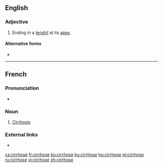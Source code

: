 ==English==

===Adjective===
{{en-adj|-}}

# {{lb|en|botany|of leaves}} Ending in a [[tendril]] at its [[apex]].

====Alternative forms====
* {{l|en|cirrose}}

----

==French==

===Pronunciation===
* {{audio|Fr-Paris--cirrhose.ogg|Audio (Paris)|lang=fr}}

===Noun===
{{fr-noun|f}}

# [[cirrhosis|Cirrhosis]]

===External links===
* {{R:TLFi}}

[[cs:cirrhose]]
[[fr:cirrhose]]
[[ko:cirrhose]]
[[ku:cirrhose]]
[[hu:cirrhose]]
[[pl:cirrhose]]
[[ru:cirrhose]]
[[vi:cirrhose]]
[[zh:cirrhose]]